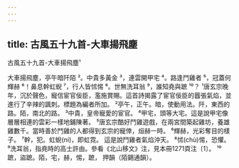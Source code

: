 ```yaml
---
---
---
```

title: 古風五十九首-大車揚飛塵
---




古風五十九首-大車揚飛塵¹

大車揚飛塵，亭午暗阡陌 ²。中貴多黃金 ³，連雲開甲宅 ⁴。路逢鬥雞者 ⁵，冠蓋何輝赫 ⁶！鼻息幹虹蜺 ⁷，行人皆怵惕 ⁸。世無洗耳翁 ⁹，誰知堯與蹠 ¹⁰？ ¹唐玄宗晚年，沉於聲色，寵信宦官佞臣，濫施賞賜。這首詩揭露了宦官佞臣的囂張氣焰，並進行了辛辣的諷刺。標題為編者所加。 ²亭午，正午。暗，使動用法。阡，東西的路。陌，南北的路。 ³中貴，皇帝寵愛的宦官。 ⁴甲宅，頭等大宅。這是說甲宅像層層相連的雲彩一樣地鋪陳著。 ⁵唐玄宗酷好鬥雞遊戲，在兩宮間築起雞坊，養雄雞數千。當時善於鬥雞的人都得到玄宗的寵倖，烜赫一時。 ⁶輝赫，光彩奪目的樣子。 ⁷幹，犯。虹蜺(ní)，即虹霓。 這是說鬥雞者氣焰沖天。 ⁸怵(chù)惕，恐懼。 ⁹洗耳翁，指堯時的高士許由。參看《北山移文》注，見本冊1271頁注〔1〕。 ¹⁰蹠，盜蹠。陌，宅，赫，惕，蹠， 押韻（陌錫通韻）。